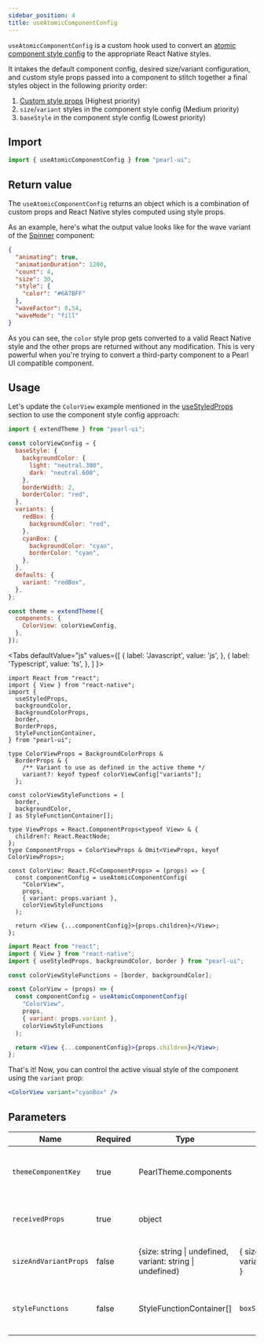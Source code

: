 ```yaml
---
sidebar_position: 4
title: useAtomicComponentConfig
---
```


`useAtomicComponentConfig` is a custom hook used to convert an [atomic component style config](../theming/customize-theme#component-style-config) to the appropriate React Native styles.

It intakes the default component config, desired size/variant configuration, and custom style props passed into a component to stitch together a final styles object in the following priority order:

1. [Custom style props](../getting-started/style-props) (Highest priority)
1. `size`/`variant` styles in the component style config (Medium priority)
1. `baseStyle` in the component style config (Lowest priority)

## Import

```js
import { useAtomicComponentConfig } from "pearl-ui";
```

## Return value

The `useAtomicComponentConfig` returns an object which is a combination of custom props and React Native styles computed using style props.

As an example, here's what the output value looks like for the wave variant of the [Spinner](../components/feedback/Spinner#default-component-style) component:

```json
{
  "animating": true,
  "animationDuration": 1200,
  "count": 4,
  "size": 30,
  "style": {
    "color": "#6A7BFF"
  },
  "waveFactor": 0.54,
  "waveMode": "fill"
}
```

As you can see, the `color` style prop gets converted to a valid React Native style and the other props are returned without any modification. This is very powerful when you're trying to convert a third-party component to a Pearl UI compatible component.

## Usage

Let's update the `ColorView` example mentioned in the [useStyledProps](./useStyledProps#usage) section to use the component style config approach:

```js
import { extendTheme } from "pearl-ui";

const colorViewConfig = {
  baseStyle: {
    backgroundColor: {
      light: "neutral.300",
      dark: "neutral.600",
    },
    borderWidth: 2,
    borderColor: "red",
  },
  variants: {
    redBox: {
      backgroundColor: "red",
    },
    cyanBox: {
      backgroundColor: "cyan",
      borderColor: "cyan",
    },
  },
  defaults: {
    variant: "redBox",
  },
};

const theme = extendTheme({
  components: {
    ColorView: colorViewConfig,
  },
});
```


<Tabs
  defaultValue="js"
  values={[
    { label: 'Javascript', value: 'js', },
    { label: 'Typescript', value: 'ts', },
  ]
}>
<TabItem value="ts">

```tsx title="ColorView.tsx"
import React from "react";
import { View } from "react-native";
import {
  useStyledProps,
  backgroundColor,
  BackgroundColorProps,
  border,
  BorderProps,
  StyleFunctionContainer,
} from "pearl-ui";

type ColorViewProps = BackgroundColorProps &
  BorderProps & {
    /** Variant to use as defined in the active theme */
    variant?: keyof typeof colorViewConfig["variants"];
  };

const colorViewStyleFunctions = [
  border,
  backgroundColor,
] as StyleFunctionContainer[];

type ViewProps = React.ComponentProps<typeof View> & {
  children?: React.ReactNode;
};
type ComponentProps = ColorViewProps & Omit<ViewProps, keyof ColorViewProps>;

const ColorView: React.FC<ComponentProps> = (props) => {
  const componentConfig = useAtomicComponentConfig(
    "ColorView",
    props,
    { variant: props.variant },
    colorViewStyleFunctions
  );

  return <View {...componentConfig}>{props.children}</View>;
};
```

</TabItem>

<TabItem value="js">

```jsx title="ColorViewComponent.jsx"
import React from "react";
import { View } from "react-native";
import { useStyledProps, backgroundColor, border } from "pearl-ui";

const colorViewStyleFunctions = [border, backgroundColor];

const ColorView = (props) => {
  const componentConfig = useAtomicComponentConfig(
    "ColorView",
    props,
    { variant: props.variant },
    colorViewStyleFunctions
  );

  return <View {...componentConfig}>{props.children}</View>;
};
```

</TabItem>
</Tabs>

That's it! Now, you can control the active visual style of the component using the `variant` prop:

```jsx
<ColorView variant="cyanBox" />
```

## Parameters

| Name                  | Required | Type                                                             | Default                                 | Description                                                                                        |
| --------------------- | -------- | ---------------------------------------------------------------- | --------------------------------------- | -------------------------------------------------------------------------------------------------- |
| `themeComponentKey`   | true     | <t>PearlTheme.components</t>                                     |                                         | Name of the component in theme.components who's config needs to be used                            |
| `receivedProps`       | true     | <t>object</t>                                                    |                                         | Raw props passed to the component where the hook is being used                                     |
| `sizeAndVariantProps` | false    | <t>{size: string \| undefined, variant: string \| undefined}</t> | { size: undefined, variant: undefined } | Custom size and variant configuration to use                                                       |
| `styleFunctions`      | false    | <t>StyleFunctionContainer[]</t>                                  | `boxStyleFunctions`                     | List of [style functions](../others/style-functions) to use for computing the received style props |
